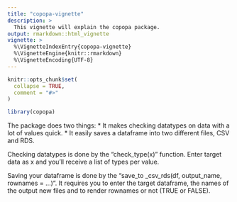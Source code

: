 ```yaml
---
title: "copopa-vignette"
description: >
  This vignette will explain the copopa package.
output: rmarkdown::html_vignette
vignette: >
  %\VignetteIndexEntry{copopa-vignette}
  %\VignetteEngine{knitr::rmarkdown}
  %\VignetteEncoding{UTF-8}
---
```


```r
knitr::opts_chunk$set(
  collapse = TRUE,
  comment = "#>"
)
```

```r
library(copopa)
```

The package does two things:
* It makes checking datatypes on data with a lot of values quick.
* It easily saves a dataframe into two different files, CSV and RDS.

Checking datatypes is done by the "check_type(x)" function. Enter target data as x and you'll receive a list of types per value.

Saving your dataframe is done by the "save_to _csv_rds(df, output_name, rownames = ...)". It requires you to enter the target dataframe, the names of the output new files and to render rownames or not (TRUE or FALSE).
